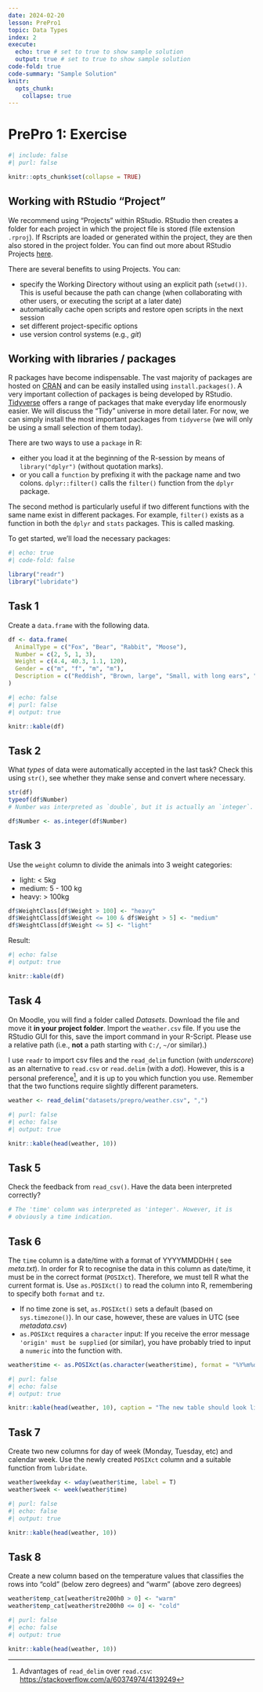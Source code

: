 ```yaml
---
date: 2024-02-20
lesson: PrePro1
topic: Data Types
index: 2
execute:
  echo: true # set to true to show sample solution
  output: true # set to true to show sample solution
code-fold: true
code-summary: "Sample Solution"
knitr:
  opts_chunk:
    collapse: true
---
```


# PrePro 1: Exercise

```r
#| include: false
#| purl: false

knitr::opts_chunk$set(collapse = TRUE)
```

## Working with RStudio "Project"

We recommend using "Projects" within RStudio. RStudio then creates a folder for each project in which the project file is stored (file extension `.rproj`). If Rscripts are loaded or generated within the project, they are then also stored in the project folder. You can find out more about RStudio Projects [here](https://support.rstudio.com/hc/en-us/articles/200526207-Using-Projects).

There are several benefits to using Projects. You can:

- specify the Working Directory without using an explicit path (`setwd())`. This is useful because the path can change (when collaborating with other users, or executing the script at a later date)
- automatically cache open scripts and restore open scripts in the next session
- set different project-specific options
- use version control systems (e.g., *git*)

## Working with libraries / packages

R packages have become indispensable. The vast majority of packages are hosted on [CRAN](https://cran.r-project.org/) and can be easily installed using `install.packages()`. A very important collection of packages is being developed by RStudio. [Tidyverse](https://www.tidyverse.org/) offers a range of packages that make everyday life enormously easier. We will discuss the "Tidy" universe in more detail later. For now, we can simply install the most important packages from `tidyverse` (we will only be using a small selection of them today).

There are two ways to use a `package` in R:

- either you load it at the beginning of the R-session by means of `library("dplyr")` (without quotation marks).
- or you call a `function` by prefixing it with the package name and two colons. `dplyr::filter()` calls the `filter()` function from the `dplyr` package.

The second method is particularly useful if two different functions with the same name exist in different packages. For example, `filter()` exists as a function in both the `dplyr` and `stats` packages. This is called masking.

To get started, we'll load the necessary packages:

```r
#| echo: true
#| code-fold: false

library("readr")
library("lubridate")
```

## Task 1

Create a `data.frame` with the following data.

```r
df <- data.frame(
  AnimalType = c("Fox", "Bear", "Rabbit", "Moose"),
  Number = c(2, 5, 1, 3),
  Weight = c(4.4, 40.3, 1.1, 120),
  Gender = c("m", "f", "m", "m"),
  Description = c("Reddish", "Brown, large", "Small, with long ears", "Long legs, shovel antlers")
)
```

```r
#| echo: false
#| purl: false
#| output: true

knitr::kable(df)
```

## Task 2

What *types* of data were automatically accepted in the last task? Check this using `str()`, see whether they make sense and convert where necessary.

```r
str(df)
typeof(df$Number)
# Number was interpreted as `double`, but it is actually an `integer`.

df$Number <- as.integer(df$Number)
```

## Task 3

Use the `weight` column to divide the animals into 3 weight categories:

- light: \< 5kg
- medium: 5 - 100 kg
- heavy: \> 100kg

```r
df$WeightClass[df$Weight > 100] <- "heavy"
df$WeightClass[df$Weight <= 100 & df$Weight > 5] <- "medium"
df$WeightClass[df$Weight <= 5] <- "light"
```

Result:

```r
#| echo: false
#| output: true

knitr::kable(df)
```

## Task 4

On Moodle, you will find a folder called *Datasets*. Download the file and move it **in your project folder**. Import the `weather.csv` file. If you use the RStudio GUI for this, save the import command in your R-Script. Please use a relative path (i.e., **not** a path starting with `C:/`, `~/`or similar).)

:::{.callout-note}
I use `readr` to import csv files and the `read_delim` function (with *underscore*) as an alternative to `read.csv` or `read.delim` (with a *dot*). However, this is a personal preference[^readr], and it is up to you which function you use. Remember that the two functions require slightly different parameters.
:::

[^readr]: Advantages of `read_delim` over `read.csv`: <https://stackoverflow.com/a/60374974/4139249>

```r
weather <- read_delim("datasets/prepro/weather.csv", ",")
```

```r
#| purl: false
#| echo: false
#| output: true

knitr::kable(head(weather, 10))
```

## Task 5

Check the feedback from `read_csv()`. Have the data been interpreted correctly?

```r
# The 'time' column was interpreted as 'integer'. However, it is 
# obviously a time indication.
```

## Task 6

The `time` column is a date/time with a format of YYYYMMDDHH ( see *meta.txt*). In order for R to recognise the data in this column as date/time, it must be in the correct format (`POSIXct`). Therefore, we must tell R what the current format is. Use `as.POSIXct()` to read the column into R, remembering to specify both `format` and `tz`.

:::{.callout-tip}
- If no time zone is set, `as.POSIXct()` sets a default (based on `sys.timezone()`). In our case, however, these are values in UTC (see *metadata.csv*)
- `as.POSIXct` requires a `character` input: If you receive the error message `'origin' must be supplied` (or similar), you have probably tried to input a `numeric` into the function with.
:::

```r
weather$time <- as.POSIXct(as.character(weather$time), format = "%Y%m%d%H", tz = "UTC")
```

```r
#| purl: false
#| echo: false
#| output: true

knitr::kable(head(weather, 10), caption = "The new table should look like this")
```

## Task 7

Create two new columns for day of week (Monday, Tuesday, etc) and calendar week. Use the newly created `POSIXct` column and a suitable function from `lubridate`.

```r
weather$weekday <- wday(weather$time, label = T)
weather$week <- week(weather$time)
```

```r
#| purl: false
#| echo: false
#| output: true

knitr::kable(head(weather, 10))
```

## Task 8

Create a new column based on the temperature values that classifies the rows into "cold" (below zero degrees) and "warm" (above zero degrees)

```r
weather$temp_cat[weather$tre200h0 > 0] <- "warm"
weather$temp_cat[weather$tre200h0 <= 0] <- "cold"
```

```r
#| purl: false
#| echo: false
#| output: true

knitr::kable(head(weather, 10))
```
